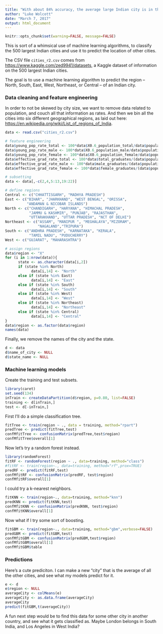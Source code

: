 ```yaml
---
title: "With about 84% accuracy, the average large Indian city is in the central region"
author: "Luke Wolcott"
date: "March 7, 2017"
output: html_document
---
```



```r
knitr::opts_chunk$set(warning=FALSE, message=FALSE)
```

This is sort of a whimsical use of machine learning algorithms, to classify the 500 largest Indian cities and use it to predict the location of other cities.

The CSV file `cities_r2.csv` comes from <https://www.kaggle.com/zed9941/datasets>, a Kaggle dataset of information on the 500 largest Indian cities.

The goal is to use a machine learning algorithm to predict the region --  North, South, East, West, Northeast, or Central -- of an Indian city.

### Data cleaning and feature engineering

In order to not be skewed by city size, we want to remove data related to population, and couch all that information as rates.  And then we bin all the cities into six different geographical regions, as laid out here: <https://en.wikipedia.org/wiki/List_of_regions_of_India>.

```r
data <- read.csv("cities_r2.csv")
```

```r
# feature engineering
data$young_pop_rate_total <- 100*data$X0.6_population_total/data$population_total
data$young_pop_rate_male <- 100*data$X0.6_population_male/data$population_male
data$young_pop_rate_female <- 100*data$X0.6_population_female/data$population_female
data$effective_grad_rate_total <- 100*data$total_graduates/(data$population_total-data$X0.6_population_total)
data$effective_grad_rate_male <- 100*data$male_graduates/(data$population_male-data$X0.6_population_male)
data$effective_grad_rate_female <- 100*data$female_graduates/(data$population_female-data$X0.6_population_female)

# subsetting
data <- data[,-c(2,4,5:13,19:22)]

# define regions
Central <- c("CHHATTISGARH", "MADHYA PRADESH")
East <- c("BIHAR", "JHARKHAND", "WEST BENGAL", "ORISSA",
          "ANDAMAN & NICOBAR ISLANDS")
North <- c("CHANDIGARH", "HARYANA", "HIMACHAL PRADESH",
           "JAMMU & KASHMIR", "PUNJAB", "RAJASTHAN",
           "UTTARAKHAND", "UTTAR PRADESH", "NCT OF DELHI")
Northeast <- c("ASSAM", "MANIPUR ", "MEGHALAYA","MIZORAM",
               "NAGALAND","TRIPURA")
South <- c("ANDHRA PRADESH", "KARNATAKA", "KERALA", 
           "TAMIL NADU", "PUDUCHERRY")
West <- c("GUJARAT", "MAHARASHTRA")

# assign regions
data$region <- "X"
for (i in 1:nrow(data)){
      state <- as.character(data[i,2])
      if (state %in% North)
            data[i,14] <- "North"
      else if (state %in% East)
            data[i,14] <- "East"
      else if (state %in% South)
            data[i,14] <- "South"
      else if (state %in% West)
            data[i,14] <- "West"
      else if (state %in% Northeast)
            data[i,14] <- "Northeast"
      else if (state %in% Central)
            data[i,14] <- "Central"
}
data$region <- as.factor(data$region)
names(data)
```

Finally, we remove the names of the city and the state.

```r
d <- data
d$name_of_city <- NULL
d$state_name <- NULL
```

### Machine learning models

Create the training and test subsets.

```r
library(caret)
set.seed(134)
inTrain <- createDataPartition(d$region, p=0.80, list=FALSE)
training <- d[inTrain,]
test <- d[-inTrain,]
```

First I'll do a simple classification tree.

```r
fitTree <- train(region ~ ., data = training, method="rpart")
predTree <- predict(fitTree,test)
confMfitTree <- confusionMatrix(predTree,test$region)
confMfitTree$overall[1]
```

Now let's try a random forest instead.

```r
library(randomForest)
fitRF <- randomForest(region ~ ., data=training, method="class")
#fitRF <- train(region~., data=training, method="rf",prox=TRUE)
predRF <- predict(fitRF,test)
confMfitRF <- confusionMatrix(predRF, test$region)
confMfitRF$overall[1]
```

I could try a k-nearest neighbors.

```r
fitKNN <- train(region~., data=training, method="knn")
predKNN <- predict(fitKNN,test)
confMfitKNN <- confusionMatrix(predKNN, test$region)
confMfitKNN$overall[1]
```

Now what if I try some sort of boosting.

```r
fitGBM <- train(region~., data=training, method="gbm",verbose=FALSE)
predGBM <- predict(fitGBM,test)
confMfitGBM <- confusionMatrix(predGBM,test$region)
confMfitGBM$overall[1]
confMfitGBM$table
```

### Predictions

Here's a cute prediciton.  I can make a new "city" that is the average of all the other cities, and see what my models predict for it.

```r
e <- d
e$region <- NULL
averageCity <- colMeans(e)
averageCity <- as.data.frame(averageCity)
averageCity
predict(fitGBM,t(averageCity))
```

A fun next step would be to find this data for some other city in another country, and see what it gets classified as.  Maybe London belongs in South India, and Los Angeles in West India?
